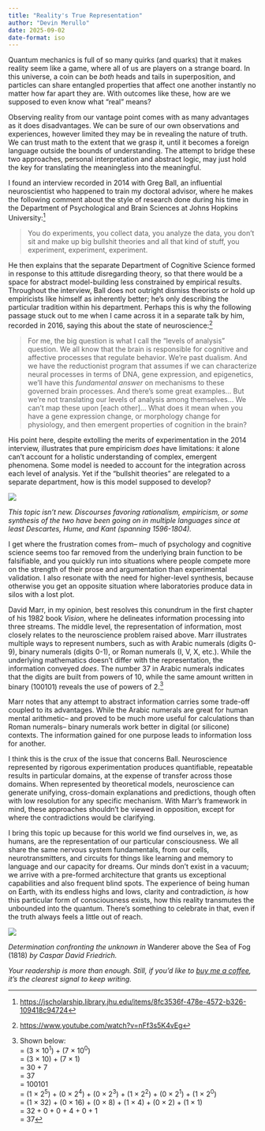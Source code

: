 ```yaml
---
title: "Reality's True Representation"
author: "Devin Merullo"
date: 2025-09-02
date-format: iso
---
```


Quantum mechanics is full of so many quirks (and quarks) that it makes reality seem like a game, where all of us are players on a strange board. In this universe, a coin can be *both* heads and tails in superposition, and particles can share entangled properties that affect one another instantly no matter how far apart they are. With outcomes like these, how are we supposed to even know what "real" means? 

Observing reality from our vantage point comes with as many advantages as it does disadvantages. We can be sure of our own observations and experiences, however limited they may be in revealing the nature of truth. We can trust math to the extent that we grasp it, until it becomes a foreign language outside the bounds of understanding. The attempt to bridge these two approaches, personal interpretation and abstract logic, may just hold the key for translating the meaningless into the meaningful.

I found an interview recorded in 2014 with Greg Ball, an influential neuroscientist who happened to train my doctoral advisor, where he makes the following comment about the style of research done during his time in the Department of Psychological and Brain Sciences at Johns Hopkins University:[^hopkins]

> You do experiments, you collect data, you analyze the data, you don’t sit and make up big bullshit theories and all that kind of stuff, you experiment, experiment, experiment.

He then explains that the separate Department of Cognitive Science formed in response to this attitude disregarding theory, so that there would be a space for abstract model-building less constrained by empirical results. Throughout the interview, Ball does not outright dismiss theorists or hold up empiricists like himself as inherently better; he's only describing the particular tradition within his department. Perhaps this is why the following passage stuck out to me when I came across it in a separate talk by him, recorded in 2016, saying this about the state of neuroscience:[^umass]

> For me, the big question is what I call the "levels of analysis" question. We all know that the brain is responsible for cognitive and affective processes that regulate behavior. We're past dualism. And we have the reductionist program that assumes if we can characterize neural processes in terms of DNA, gene expression, and epigenetics, we'll have this *fundamental answer* on mechanisms to these governed brain processes. And there's some great examples... But we're not translating our levels of analysis among themselves... We can't map these upon \[each other\]... What does it mean when you have a gene expression change, or morphology change for physiology, and then emergent properties of cognition in the brain? 

His point here, despite extolling the merits of experimentation in the 2014 interview, illustrates that pure empiricism *does* have limitations: it alone can't account for a holistic understanding of complex, emergent phenomena. Some model is needed to account for the integration across each level of analysis. Yet if the "bullshit theories" are relegated to a separate department, how is this model supposed to develop? 

![](files/empiricism.png){fig-align="center"}

*This topic isn't new. Discourses favoring rationalism, empiricism, or some synthesis of the two have been going on in multiple languages since at least Descartes, Hume, and Kant (spanning 1596-1804).*

I get where the frustration comes from-- much of psychology and cognitive science seems too far removed from the underlying brain function to be falsifiable, and you quickly run into situations where people compete more on the strength of their prose and argumentation than experimental validation. I also resonate with the need for higher-level synthesis, because otherwise you get an opposite situation where laboratories produce data in silos with a lost plot. 

David Marr, in my opinion, best resolves this conundrum in the first chapter of his 1982 book *Vision*, where he delineates information processing into three streams. The middle level, the representation of information, most closely relates to the neuroscience problem raised above. Marr illustrates multiple ways to represent numbers, such as with Arabic numerals (digits 0-9), binary numerals (digits 0-1), or Roman numerals (I, V, X, etc.). While the underlying mathematics doesn't differ with the representation, the information conveyed *does*. The number 37 in Arabic numerals indicates that the digits are built from powers of 10, while the same amount written in binary (100101) reveals the use of powers of 2.[^binary]

Marr notes that any attempt to abstract information carries some trade-off coupled to its advantages. While the Arabic numerals are great for human mental arithmetic-- and proved to be much more useful for calculations than Roman numerals-- binary numerals work better in digital (or silicone) contexts. The information gained for one purpose leads to information loss for another. 

I think this is the crux of the issue that concerns Ball. Neuroscience represented by rigorous experimentation produces quantifiable, repeatable results in particular domains, at the expense of transfer across those domains. When represented by theoretical models, neuroscience can generate unifying, cross-domain explanations and predictions, though often with low resolution for any specific mechanism. With Marr's framework in mind, these approaches shouldn't be viewed in opposition, except for where the contradictions would be clarifying.

I bring this topic up because for this world we find ourselves in, we, as humans, are the representation of our particular consciousness. We all share the same nervous system fundamentals, from our cells, neurotransmitters, and circuits for things like learning and memory to language and our capacity for dreams. Our minds don't exist in a vacuum; we arrive with a pre-formed architecture that grants us exceptional capabilities and also frequent blind spots. The experience of being human on Earth, with its endless highs and lows, clarity and contradiction, *is* how this particular form of consciousness exists, how this reality transmutes the unbounded into the quantum. There's something to celebrate in that, even if the truth always feels a little out of reach.

![](files/wanderer.png){fig-align="center"}
 
 *Determination confronting the unknown in* Wanderer above the Sea of Fog (1818) *by Caspar David Friedrich.*
 
 *Your readership is more than enough. Still, if you'd like to [buy me a coffee](https://buymeacoffee.com/dmerullo){target="_blank"}, it’s the clearest signal to keep writing.*

[^hopkins]: [https://jscholarship.library.jhu.edu/items/8fc3536f-478e-4572-b326-109418c94724](https://jscholarship.library.jhu.edu/items/8fc3536f-478e-4572-b326-109418c94724){target="_blank"}
[^umass]: [https://www.youtube.com/watch?v=nFf3s5K4vEg](https://www.youtube.com/watch?v=nFf3s5K4vEg){target="_blank"}
[^binary]: Shown below:<br>
	= (3 × 10<sup>1</sup>) + (7 × 10<sup>0</sup>)<br>
	= (3 × 10) + (7 × 1)<br>
	= 30 + 7<br>
	= 37<br>
	= 100101<br>
	= (1 × 2<sup>5</sup>) + (0 × 2<sup>4</sup>) + (0 × 2<sup>3</sup>) + (1 × 2<sup>2</sup>) + (0 × 2<sup>1</sup>) + (1 × 2<sup>0</sup>)<br> 
	= (1 × 32) + (0 × 16) + (0 × 8) + (1 × 4) + (0 × 2) + (1 × 1)<br>
	= 32 + 0 + 0 + 4 + 0 + 1<br>
	= 37